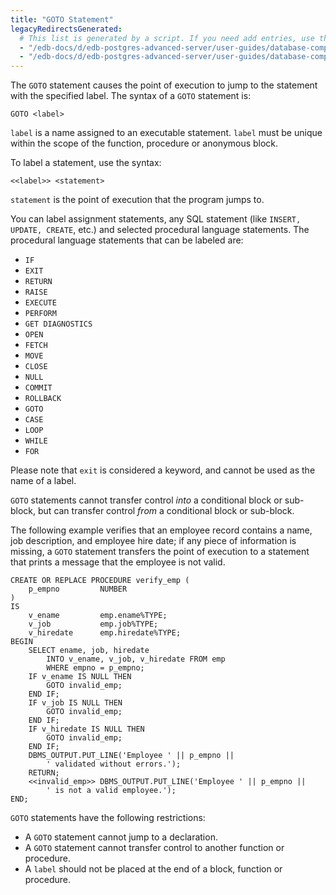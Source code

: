 ```yaml
---
title: "GOTO Statement"
legacyRedirectsGenerated:
  # This list is generated by a script. If you need add entries, use the `legacyRedirects` key.
  - "/edb-docs/d/edb-postgres-advanced-server/user-guides/database-compatibility-for-oracle-developers-guide/9.6/Database_Compatibility_for_Oracle_Developers_Guide_v9.6.1.064.html"
  - "/edb-docs/d/edb-postgres-advanced-server/user-guides/database-compatibility-for-oracle-developers-guide/9.5/Database_Compatibility_for_Oracle_Developers_Guide.1.158.html"
---
```


<div id="goto_statement" class="registered_link"></div>

The `GOTO` statement causes the point of execution to jump to the statement with the specified label. The syntax of a `GOTO` statement is:

```text
GOTO <label>
```

`label` is a name assigned to an executable statement. `label` must be unique within the scope of the function, procedure or anonymous block.

To label a statement, use the syntax:

```text
<<label>> <statement>
```

`statement` is the point of execution that the program jumps to.

You can label assignment statements, any SQL statement (like `INSERT, UPDATE, CREATE`, etc.) and selected procedural language statements. The procedural language statements that can be labeled are:

-   `IF`
-   `EXIT`
-   `RETURN`
-   `RAISE`
-   `EXECUTE`
-   `PERFORM`
-   `GET DIAGNOSTICS`
-   `OPEN`
-   `FETCH`
-   `MOVE`
-   `CLOSE`
-   `NULL`
-   `COMMIT`
-   `ROLLBACK`
-   `GOTO`
-   `CASE`
-   `LOOP`
-   `WHILE`
-   `FOR`

Please note that `exit` is considered a keyword, and cannot be used as the name of a label.

`GOTO` statements cannot transfer control *into* a conditional block or sub-block, but can transfer control *from* a conditional block or sub-block.

The following example verifies that an employee record contains a name, job description, and employee hire date; if any piece of information is missing, a `GOTO` statement transfers the point of execution to a statement that prints a message that the employee is not valid.

```text
CREATE OR REPLACE PROCEDURE verify_emp (
    p_empno         NUMBER
)
IS
    v_ename         emp.ename%TYPE;
    v_job           emp.job%TYPE;
    v_hiredate      emp.hiredate%TYPE;
BEGIN
    SELECT ename, job, hiredate
        INTO v_ename, v_job, v_hiredate FROM emp
        WHERE empno = p_empno;
    IF v_ename IS NULL THEN
        GOTO invalid_emp;
    END IF;
    IF v_job IS NULL THEN
        GOTO invalid_emp;
    END IF;
    IF v_hiredate IS NULL THEN
        GOTO invalid_emp;
    END IF;
    DBMS_OUTPUT.PUT_LINE('Employee ' || p_empno ||
        ' validated without errors.');
    RETURN;
    <<invalid_emp>> DBMS_OUTPUT.PUT_LINE('Employee ' || p_empno ||
        ' is not a valid employee.');
END;
```

`GOTO` statements have the following restrictions:

-   A `GOTO` statement cannot jump to a declaration.
-   A `GOTO` statement cannot transfer control to another function or procedure.
-   A `label` should not be placed at the end of a block, function or procedure.
